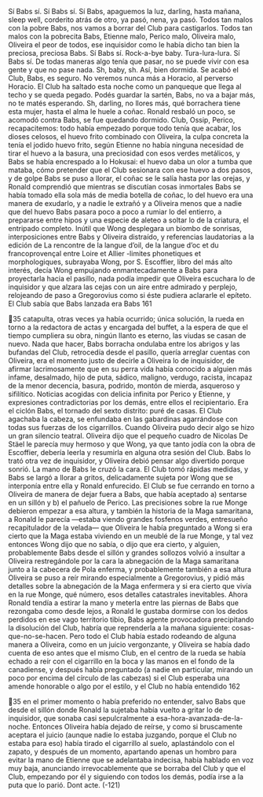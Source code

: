 Sí Babs sí. Sí Babs sí. Sí Babs, apaguemos la luz, darling, hasta mañana, sleep
well, corderito atrás de otro, ya pasó, nena, ya pasó. Todos tan malos con la
pobre Babs, nos vamos a borrar del Club para castigarlos. Todos tan malos con la
pobrecita Babs, Etienne malo, Perico malo, Oliveira malo, Oliveira el peor de
todos, ese inquisidor como le había dicho tan bien la preciosa, preciosa Babs. Sí
Babs sí. Rock-a-bye baby. Tura-lura-lura. Sí Babs sí. De todas maneras algo tenía
que pasar, no se puede vivir con esa gente y que no pase nada. Sh, baby, sh. Así,
bien dormida. Se acabó el Club, Babs, es seguro. No veremos nunca más a
Horacio, al perverso Horacio. El Club ha saltado esta noche como un panqueque
que llega al techo y se queda pegado. Podés guardar la sartén, Babs, no va a bajar
más, no te matés esperando. Sh, darling, no llores más, qué borrachera tiene esta
mujer, hasta el alma le huele a coñac.
Ronald resbaló un poco, se acomodó contra Babs, se fue quedando dormido.
Club, Ossip, Perico, recapacitemos: todo había empezado porque todo tenía que
acabar, los dioses celosos, el huevo frito combinado con Oliveira, la culpa
concreta la tenía el jodido huevo frito, según Etienne no había ninguna necesidad
de tirar el huevo a la basura, una preciosidad con esos verdes metálicos, y Babs
se había encrespado a lo Hokusai: el huevo daba un olor a tumba que mataba,
cómo pretender que el Club sesionara con ese huevo a dos pasos, y de golpe
Babs se puso a llorar, el coñac se le salía hasta por las orejas, y Ronald
comprendió que mientras se discutían cosas inmortales Babs se había tomado
ella sola más de media botella de coñac, lo del huevo era una manera de
exudarlo, y a nadie le extrañó y a Oliveira menos que a nadie que del huevo Babs
pasara poco a poco a rumiar lo del entierro, a prepararse entre hipos y una
especie de aleteo a soltar lo de la criatura, el entripado completo. Inútil que
Wong desplegara un biombo de sonrisas, interposiciones entre Babs y Oliveira
distraído, y referencias laudatorias a la edición de La rencontre de la langue d’oil, de
la langue d’oc et du francoprovençal entre Loire et Allier -limites phonetiques et
morphologiques, subrayaba Wong, por S. Escoffier, libro del más alto interés, decía
Wong empujando enmantecadamente a Babs para proyectarla hacia el pasillo,
nada podía impedir que Oliveira escuchara lo de inquisidor y que alzara las cejas
con un aire entre admirado y perplejo, relojeando de paso a Gregorovius como si
éste pudiera aclararle el epíteto. El Club sabía que Babs lanzada era Babs
161

35
catapulta, otras veces ya había ocurrido; única solución, la rueda en torno a la
redactora de actas y encargada del buffet, a la espera de que el tiempo cumpliera
su obra, ningún llanto es eterno, las viudas se casan de nuevo. Nada que hacer,
Babs borracha ondulaba entre los abrigos y las bufandas del Club, retrocedía
desde el pasillo, quería arreglar cuentas con Oliveira, era el momento justo de
decirle a Oliveira lo de inquisidor, de afirmar lacrimosamente que en su perra
vida había conocido a alguien más infame, desalmado, hijo de puta, sádico,
maligno, verdugo, racista, incapaz de la menor decencia, basura, podrido,
montón de mierda, asqueroso y sifilítico. Noticias acogidas con delicia infinita
por Perico y Etienne, y expresiones contradictorias por los demás, entre ellos el
recipientario.
Era el ciclón Babs, el tornado del sexto distrito: puré de casas. El Club
agachaba la cabeza, se enfundaba en las gabardinas agarrándose con todas sus
fuerzas de los cigarrillos. Cuando Oliveira pudo decir algo se hizo un gran
silencio teatral. Oliveira dijo que el pequeño cuadro de Nicolas De Stäel le
parecía muy hermoso y que Wong, ya que tanto jodía con la obra de Escoffier,
debería leerla y resumirla en alguna otra sesión del Club. Babs lo trató otra vez
de inquisidor, y Oliveira debió pensar algo divertido porque sonrió. La mano de
Babs le cruzó la cara. El Club tomó rápidas medidas, y Babs se largó a llorar a
gritos, delicadamente sujeta por Wong que se interponía entre ella y Ronald
enfurecido. El Club se fue cerrando en torno a Oliveira de manera de dejar fuera
a Babs, que había aceptado a) sentarse en un sillón y b) el pañuelo de Perico. Las
precisiones sobre la rue Monge debieron empezar a esa altura, y también la
historia de la Maga samaritana, a Ronald le parecía —estaba viendo grandes
fosfenos verdes, entresueño recapitulador de la velada— que Oliveira le había
preguntado a Wong si era cierto que la Maga estaba viviendo en un meublé de la
rue Monge, y tal vez entonces Wong dijo que no sabía, o dijo que era cierto, y
alguien, probablemente Babs desde el sillón y grandes sollozos volvió a insultar
a Oliveira restregándole por la cara la abnegación de la Maga samaritana junto a
la cabecera de Pola enferma, y probablemente también a esa altura Oliveira se
puso a reír mirando especialmente a Gregorovius, y pidió más detalles sobre la
abnegación de la Maga enfermera y si era cierto que vivía en la rue Monge, qué
número, esos detalles catastrales inevitables. Ahora Ronald tendía a estirar la
mano y meterla entre las piernas de Babs que rezongaba como desde lejos, a
Ronald le gustaba dormirse con los dedos perdidos en ese vago territorio tibio,
Babs agente provocadora precipitando la disolución del Club, habría que
reprenderla a la mañana siguiente: cosas-que-no-se-hacen. Pero todo el Club
había estado rodeando de alguna manera a Oliveira, como en un juicio
vergonzante, y Oliveira se había dado cuenta de eso antes que el mismo Club, en
el centro de la rueda se había echado a reír con el cigarrillo en la boca y las
manos en el fondo de la canadiense, y después había preguntado (a nadie en
particular, mirando un poco por encima del círculo de las cabezas) si el Club
esperaba una amende honorable o algo por el estilo, y el Club no había entendido
162

35
en el primer momento o había preferido no entender, salvo Babs que desde el
sillón donde Ronald la sujetaba había vuelto a gritar lo de inquisidor, que sonaba
casi sepulcralmente a esa-hora-avanzada-de-la-noche. Entonces Oliveira había
dejado de reírse, y como si bruscamente aceptara el juicio (aunque nadie lo
estaba juzgando, porque el Club no estaba para eso) había tirado el cigarrillo al
suelo, aplastándolo con el zapato, y después de un momento, apartando apenas
un hombro para evitar la mano de Etienne que se adelantaba indecisa, había
hablado en voz muy baja, anunciando irrevocablemente que se borraba del Club
y que el Club, empezando por él y siguiendo con todos los demás, podía irse a la
puta que lo parió.
Dont acte.
(-121)
